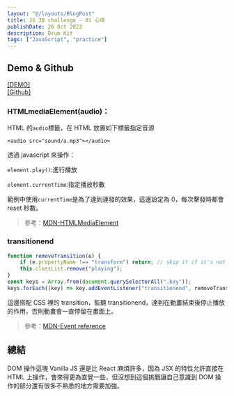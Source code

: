 ```yaml
---
layout: "@/layouts/BlogPost"
title: JS 30 challenge - 01 心得
publishDate: 26 Oct 2022
description: Drum Kit
tags: ["JavaScript", "practice"]
---
```



## Demo & Github

[[DEMO]](https://evan-js-drum-kit.netlify.app/)  
[[Github]](https://github.com/evanyang0612/01_Java-Script-Drum-Kit)

### HTMLmediaElement(audio)：

HTML 的`audio`標籤，在 HTML 放置如下標籤指定音源

```
<audio src="sound/a.mp3"></audio>
```

透過 javascript 來操作：

`element.play()`:進行播放

`element.currentTime`:指定播放秒數

範例中使用`currentTime`是為了達到連發的效果，這邊設定為 0，每次擊發時都會 reset 秒數。

> 參考：[MDN-HTMLMediaElement](https://developer.mozilla.org/en-US/docs/Web/API/HTMLMediaElement)

### transitionend

```js
function removeTransition(e) {
	if (e.propertyName !== "transform") return; // skip it if it's not a transform
	this.classList.remove("playing");
}
const keys = Array.from(document.querySelectorAll(".key"));
keys.forEach((key) => key.addEventListener("transitionend", removeTransition));
```

這邊搭配 CSS 裡的 transition，監聽 transitionend，達到在動畫結束後停止播放的作用，否則動畫會一直停留在畫面上。

> 參考：[MDN-Event reference](https://developer.mozilla.org/en-US/docs/Web/Events)

## 總結

DOM 操作這塊 Vanilla JS 還是比 React 麻煩許多，因為 JSX 的特性允許直接在 HTML 上操作，會來得更為直覺一些，但沒想到這個挑戰讓自己意識到 DOM 操作的部分還有很多不熟悉的地方需要加強。
